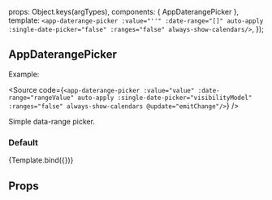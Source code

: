 
<Meta
  title="ui-kit/AppDaterangePicker"
  component={AppDaterangePicker}
/>

  props: Object.keys(argTypes),
  components: { AppDaterangePicker },
  template: `<app-daterange-picker :value="''"
    :date-range="[]"
    auto-apply
    :single-date-picker="false"
    :ranges="false"
    always-show-calendars/>`,
});

## AppDaterangePicker

Example:

<Source
  code={`<app-daterange-picker
    :value="value"
    :date-range="rangeValue"
    auto-apply
    :single-date-picker="visibilityModel"
    :ranges="false"
    always-show-calendars
    @update="emitChange"/>`}
/>

Simple data-range picker.

### Default

<Canvas>
  <Story
    name="Default view"
    height="400px">
    {Template.bind({})}
  </Story>
</Canvas>

## Props

<ArgsTable story="Default view" />
